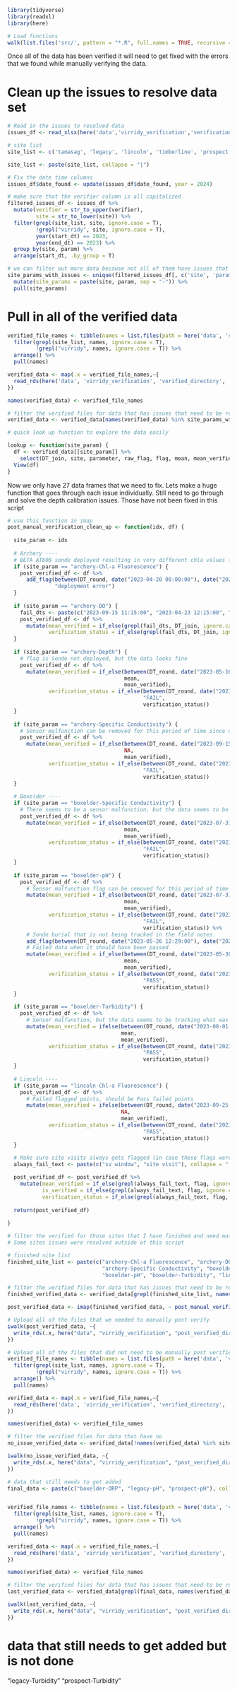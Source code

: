 ```r
library(tidyverse)
library(readxl)
library(here)

# Load functions
walk(list.files('src/', pattern = "*.R", full.names = TRUE, recursive = TRUE), source)
```


Once all of the data has been verified it will need to get fixed with the errors
that we found while manually verifying the data. 

# Clean up the issues to resolve data set
```r
# Read in the issues to resolved data
issues_df <- read_xlsx(here('data','virridy_verification','verification_assignments_notes.xlsx'), sheet = "issues to resolve")

# site list 
site_list <- c('tamasag', 'legacy', 'lincoln', 'timberline', 'prospect', 'boxelder', 'archery', 'river bluffs')

site_list <- paste(site_list, collapse = "|")
```

```r
# Fix the date time columns
issues_df$date_found <- update(issues_df$date_found, year = 2024)

# make sure that the verifier column is all capitalized
filtered_issues_df <- issues_df %>% 
  mutate(verifier = str_to_upper(verifier),
         site = str_to_lower(site)) %>% 
  filter(grepl(site_list, site, ignore.case = T),
         !grepl("virridy", site, ignore.case = T),
         year(start_dt) == 2023,
         year(end_dt) == 2023) %>% 
  group_by(site, param) %>%
  arrange(start_dt, .by_group = T)

# we can filter out more data because not all of them have issues that need to be fixed
site_params_with_issues <- unique(filtered_issues_df[, c('site', 'param')]) %>% 
  mutate(site_params = paste(site, param, sep = "-")) %>% 
  pull(site_params)
```

# Pull in all of the verified data
```r
verified_file_names <- tibble(names = list.files(path = here('data', 'virridy_verification', 'verified_directory'))) %>% 
  filter(grepl(site_list, names, ignore.case = T),
         !grepl("virridy", names, ignore.case = T)) %>% 
  arrange() %>%
  pull(names)

verified_data <- map(.x = verified_file_names,~{
  read_rds(here('data', 'virridy_verification', 'verified_directory', .x))
}) 

names(verified_data) <- verified_file_names

# filter the verified files for data that has issues that need to be resolved
verified_data <- verified_data[names(verified_data) %in% site_params_with_issues]
```

```r
# quick look up function to explore the data easily

lookup <- function(site_param) {
  df <- verified_data[[site_param]] %>% 
    select(DT_join, site, parameter, raw_flag, flag, mean, mean_verified, is_verified, verification_status, day, week, month, year)
  View(df)
}
```

Now we only have 27 data frames that we need to fix. 
Lets make a huge function that goes through each issue individually.
Still need to go through and solve the depth calibration issues. Those have not 
been fixed in this script

```r
# use this function in imap
post_manual_verification_clean_up <- function(idx, df) {
  
  site_param <- idx
  
  # Archery ----
  # BETA AT800 sonde deployed resulting in very different chla values from original sonde, add flag (deployment error or...?) but do not remove?
  if (site_param == "archery-Chl-a Fluorescence") {
    post_verified_df <- df %>% 
      add_flag(between(DT_round, date("2023-04-20 00:00:00"), date("2023-05-23 23:59:59")),
               "deployment error")
  }
  
  if (site_param == "archery-DO") {
    fail_dts <- paste(c("2023-09-15 11:15:00", "2023-04-23 12:15:00", "2023-04-23 12:30:00"), collapse = "|")
    post_verified_df <- df %>% 
      mutate(mean_verified = if_else(grepl(fail_dts, DT_join, ignore.case = T), NA, mean_verified),
             verification_status = if_else(grepl(fail_dts, DT_join, ignore.case = T), "FAIL", verification_status))
  }
  
  if (site_param == "archery-Depth") {
    # flag is Sonde not deployed, but the data looks fine
    post_verified_df <- df %>% 
      mutate(mean_verified = if_else(between(DT_round, date("2023-05-16 14:15:00"), date("2023-05-21 00:00:00")), 
                                     mean, 
                                     mean_verified),
             verification_status = if_else(between(DT_round, date("2023-05-16 14:15:00"), date("2023-05-21 00:00:00")), 
                                           "FAIL", 
                                           verification_status))
  }
  
  if (site_param == "archery-Specific Conductivity") {
    # Sensor malfunction can be removed for this period of time since data looks good
    post_verified_df <- df %>% 
      mutate(mean_verified = if_else(between(DT_round, date("2023-09-15 10:29:00"), date("2023-10-16 00:29:00")), 
                                     NA, 
                                     mean_verified),
             verification_status = if_else(between(DT_round, date("2023-09-15 10:29:00"), date("2023-10-16 00:29:00")), 
                                           "FAIL", 
                                           verification_status))
  }
  
  # Boxelder ----
  if (site_param == "boxelder-Specific Conductivity") { 
    # There seems to be a sensor malfunction, but the data seems to be tracking the up/downstream data.
    post_verified_df <- df %>%
      mutate(mean_verified = if_else(between(DT_round, date("2023-07-31 17:59:00"), date("2023-08-04 10:59:00")), 
                                     mean, 
                                     mean_verified),
             verification_status = if_else(between(DT_round, date("2023-07-31 17:59:00"), date("2023-08-04 10:59:00")), 
                                           "FAIL", 
                                           verification_status))
  }
  
  if (site_param == "boxelder-pH") {
    post_verified_df <- df %>% 
      # Sensor malfunction flag can be removed for this period of time since data looks good and in line with up/downstream sites
      mutate(mean_verified = if_else(between(DT_round, date("2023-07-31 17:59:00"), date("2023-08-04 10:59:00")), 
                                     mean, 
                                     mean_verified),
             verification_status = if_else(between(DT_round, date("2023-07-31 17:59:00"), date("2023-08-04 10:59:00")), 
                                           "FAIL", 
                                           verification_status)) %>% 
      # Sonde burial that is not being tracked in the field notes
      add_flag(between(DT_round, date("2023-05-26 12:29:00"), date("2023-05-30 18:14:00")), "sonde burial") %>% 
      # Failed data when it should have been passed
      mutate(mean_verified = if_else(between(DT_round, date("2023-05-30 18:29:00"), date("2023-06-04 23:59:00")) & is.na(flag), 
                                     mean, 
                                     mean_verified),
             verification_status = if_else(between(DT_round, date("2023-05-30 18:29:00"), date("2023-06-04 23:59:00")) & is.na(flag), 
                                           "PASS", 
                                           verification_status))
  }
  
  if (site_param == "boxelder-Turbidity") {
    post_verified_df <- df %>% 
      # Sensor malfunction, but the data seems to be tracking what was happening at prospect pretty well.
      mutate(mean_verified = ifelse(between(DT_round, date("2023-08-01 09:29:00"), date("2023-08-03 13:59:00")),
                                    mean,
                                    mean_verified),
             verification_status = if_else(between(DT_round, date("2023-08-01 09:29:00"), date("2023-08-03 13:59:00")) & is.na(flag),
                                           "PASS",
                                           verification_status))
  }
  
  # Lincoln ----
  if (site_param == "lincoln-Chl-a Fluorescence") {
    post_verified_df <- df %>% 
      # Failed flagged points, should be Pass failed points
      mutate(mean_verified = ifelse(between(DT_round, date("2023-09-25 00:00:00"), date("2023-10-01 00:00:00")) & !is.na(flag),
                                    NA,
                                    mean_verified),
             verification_status = if_else(between(DT_round, date("2023-09-25 00:00:00"), date("2023-10-01 00:00:00")),
                                           "PASS",
                                           verification_status))
  }
  
  # Make sure site visits always gets flagged (in case these flags were removed accidentally) ----
  always_fail_text <- paste(c("sv window", "site visit"), collapse = "|")

  post_verified_df <- post_verified_df %>% 
    mutate(mean_verified = if_else(grepl(always_fail_text, flag, ignore.case = T), NA, mean_verified),
           is_verified = if_else(grepl(always_fail_text, flag, ignore.case = T), TRUE, mean_verified),
           verification_status = if_else(grepl(always_fail_text, flag, ignore.case = T), "PASS", verification_status))
  
  return(post_verified_df)
  
}
```

```r
# filter the verified for those sites that I have finished and need massaging
# Some sites issues were resolved outside of this script

# finished site list 
finished_site_list <- paste(c("archery-Chl-a Fluorescence", "archery-DO", "archery-Depth",
                              "archery-Specific Conductivity", "boxelder-Specific Conductivity",
                              "boxelder-pH", "boxelder-Turbidity", "lincoln-Chl-a Fluorescence"), collapse = "|")

# filter the verified files for data that has issues that need to be resolved
finished_verified_data <- verified_data[grepl(finished_site_list, names(verified_data))]

post_verified_data <- imap(finished_verified_data, ~ post_manual_verification_clean_up(idx = .y, df = .x))
```

```r
# Upload all of the files that we needed to manually post verify
iwalk(post_verified_data, ~{
  write_rds(.x, here("data", "virridy_verification", "post_verified_directory", .y))
})
```

```r
# Upload all of the files that did not need to be manually post verified
verified_file_names <- tibble(names = list.files(path = here('data', 'virridy_verification', 'verified_directory'))) %>% 
  filter(grepl(site_list, names, ignore.case = T),
         !grepl("virridy", names, ignore.case = T)) %>% 
  arrange() %>%
  pull(names)

verified_data <- map(.x = verified_file_names,~{
  read_rds(here('data', 'virridy_verification', 'verified_directory', .x))
}) 

names(verified_data) <- verified_file_names

# filter the verified files for data that have no 
no_issue_verified_data <- verified_data[!names(verified_data) %in% site_params_with_issues]

iwalk(no_issue_verified_data, ~{
  write_rds(.x, here("data", "virridy_verification", "post_verified_directory", .y))
})
```

```r
# data that still needs to get added
final_data <- paste(c("boxelder-ORP", "legacy-pH", "prospect-pH"), collapse = "|")


verified_file_names <- tibble(names = list.files(path = here('data', 'virridy_verification', 'verified_directory'))) %>% 
  filter(grepl(site_list, names, ignore.case = T),
         !grepl("virridy", names, ignore.case = T)) %>% 
  arrange() %>%
  pull(names)

verified_data <- map(.x = verified_file_names,~{
  read_rds(here('data', 'virridy_verification', 'verified_directory', .x))
}) 

names(verified_data) <- verified_file_names

# filter the verified files for data that has issues that need to be resolved
last_verified_data <- verified_data[grepl(final_data, names(verified_data))]

iwalk(last_verified_data, ~{
  write_rds(.x, here("data", "virridy_verification", "post_verified_directory", .y))
})
```

# data that still needs to get added but is not done
"legacy-Turbidity"
"prospect-Turbidity"
